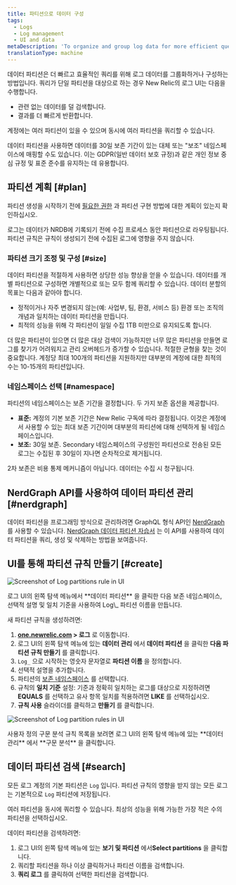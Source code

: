 ```yaml
---
title: 파티션으로 데이터 구성
tags:
  - Logs
  - Log management
  - UI and data
metaDescription: 'To organize and group log data for more efficient querying in New Relic, use data partitions in the Logs UI.'
translationType: machine
---
```




데이터 파티션은 더 빠르고 효율적인 쿼리를 위해 로그 데이터를 그룹화하거나 구성하는 방법입니다. 쿼리가 단일 파티션을 대상으로 하는 경우 New Relic의 로그 UI는 다음을 수행합니다.

* 관련 없는 데이터를 덜 검색합니다.
* 결과를 더 빠르게 반환합니다.

계정에는 여러 파티션이 있을 수 있으며 동시에 여러 파티션을 쿼리할 수 있습니다.

데이터 파티션을 사용하면 데이터를 30일 보존 기간이 있는 대체 또는 "보조" 네임스페이스에 매핑할 수도 있습니다. 이는 GDPR(일반 데이터 보호 규정)과 같은 개인 정보 중심 규정 및 표준 준수를 유지하는 데 유용합니다.

## 파티션 계획 [#plan]

파티션 생성을 시작하기 전에 [필요한 권한](/docs/logs/get-started/get-started-log-management#requirements) 과 파티션 구현 방법에 대한 계획이 있는지 확인하십시오.

<Callout variant="important">
  로그는 데이터가 NRDB에 기록되기 전에 수집 프로세스 동안 파티션으로 라우팅됩니다. 파티션 규칙은 규칙이 생성되기 전에 수집된 로그에 영향을 주지 않습니다.
</Callout>

### 파티션 크기 조정 및 구성 [#size]

데이터 파티션을 적절하게 사용하면 상당한 성능 향상을 얻을 수 있습니다. 데이터를 개별 파티션으로 구성하면 개별적으로 또는 모두 함께 쿼리할 수 있습니다. 데이터 분할의 목표는 다음과 같아야 합니다.

* 정적이거나 자주 변경되지 않는(예: 사업부, 팀, 환경, 서비스 등) 환경 또는 조직의 개념과 일치하는 데이터 파티션을 만듭니다.
* 최적의 성능을 위해 각 파티션이 일일 수집 1TB 미만으로 유지되도록 합니다.

더 많은 파티션이 있으면 더 많은 대상 검색이 가능하지만 너무 많은 파티션을 만들면 로그를 찾기가 어려워지고 관리 오버헤드가 증가할 수 있습니다. 적절한 균형을 찾는 것이 중요합니다. 계정당 최대 100개의 파티션을 지원하지만 대부분의 계정에 대한 최적의 수는 10-15개의 파티션입니다.

### 네임스페이스 선택 [#namespace]

파티션의 네임스페이스는 보존 기간을 결정합니다. 두 가지 보존 옵션을 제공합니다.

* **표준:** 계정의 기본 보존 기간은 New Relic 구독에 따라 결정됩니다. 이것은 계정에서 사용할 수 있는 최대 보존 기간이며 대부분의 파티션에 대해 선택하게 될 네임스페이스입니다.
* **보조:** 30일 보존. Secondary 네임스페이스의 구성원인 파티션으로 전송된 모든 로그는 수집된 후 30일이 지나면 순차적으로 제거됩니다.

2차 보존은 비용 통제 메커니즘이 아닙니다. 데이터는 수집 시 청구됩니다.

## NerdGraph API를 사용하여 데이터 파티션 관리 [#nerdgraph]

데이터 파티션을 프로그래밍 방식으로 관리하려면 GraphQL 형식 API인 [NerdGraph](https://api.newrelic.com/graphiql) 를 사용할 수 있습니다. [NerdGraph 데이터 파티션 자습서](/docs/apis/nerdgraph/examples/nerdgraph-data-partition-rules-tutorial/) 는 이 API를 사용하여 데이터 파티션을 쿼리, 생성 및 삭제하는 방법을 보여줍니다.

## UI를 통해 파티션 규칙 만들기 [#create]

<img
  title="Log data partitions rule"
  alt="Screenshot of Log partitions rule in UI"
  src={LogPartitions}
/>

<figcaption>
  로그 UI의 왼쪽 탐색 메뉴에서 **데이터 파티션** 을 클릭한 다음 보존 네임스페이스, 선택적 설명 및 일치 기준을 사용하여 Log\_ 파티션 이름을 만듭니다.
</figcaption>

새 파티션 규칙을 생성하려면:

1. **[one.newrelic.com](https://one.newrelic.com/all-capabilities) > 로그** 로 이동합니다.
2. 로그 UI의 왼쪽 탐색 메뉴에 있는 **데이터 관리** 에서 **데이터 파티션** 을 클릭한 **다음 파티션 규칙 만들기** 를 클릭합니다.
3. `Log_` 으로 시작하는 영숫자 문자열로 **파티션 이름** 을 정의합니다.
4. 선택적 설명을 추가합니다.
5. 파티션의 [보존 네임스페이스](#namespace) 를 선택합니다.
6. 규칙의 **일치 기준** 설정: 기준과 정확히 일치하는 로그를 대상으로 지정하려면 **EQUALS** 를 선택하고 유사 항목 일치를 적용하려면 **LIKE** 를 선택하십시오.
7. **규칙 사용** 슬라이더를 클릭하고 **만들기** 를 클릭합니다.

<img
  title="Log data partitions rules"
  alt="Screenshot of Log partition rules in UI"
  src={LogPartitionView}
/>

<figcaption>
  사용자 정의 구문 분석 규칙 목록을 보려면 로그 UI의 왼쪽 탐색 메뉴에 있는 **데이터 관리** 에서 **구문 분석** 을 클릭합니다.
</figcaption>

## 데이터 파티션 검색 [#search]

모든 로그 계정의 기본 파티션은 `Log` 입니다. 파티션 규칙의 영향을 받지 않는 모든 로그는 기본적으로 `Log` 파티션에 저장됩니다.

여러 파티션을 동시에 쿼리할 수 있습니다. 최상의 성능을 위해 가능한 가장 적은 수의 파티션을 선택하십시오.

데이터 파티션을 검색하려면:

1. 로그 UI의 왼쪽 탐색 메뉴에 있는 **보기 및 파티션** 에서**Select partitions** 을 클릭합니다.
2. 쿼리할 파티션을 하나 이상 클릭하거나 파티션 이름을 검색합니다.
3. **쿼리 로그** 를 클릭하여 선택한 파티션을 검색합니다.